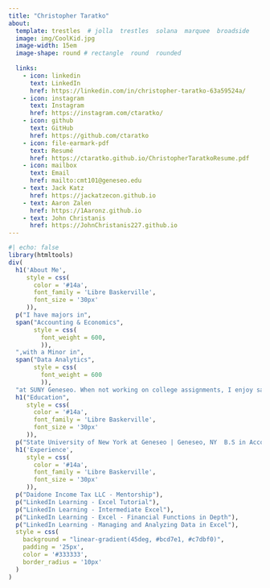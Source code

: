 ```yaml
---
title: "Christopher Taratko"
about:
  template: trestles  # jolla  trestles  solana  marquee  broadside
  image: img/CoolKid.jpg
  image-width: 15em
  image-shape: round # rectangle  round  rounded
  
  links:
    - icon: linkedin
      text: LinkedIn
      href: https://linkedin.com/in/christopher-taratko-63a59524a/
    - icon: instagram
      text: Instagram
      href: https://instagram.com/ctaratko/
    - icon: github
      text: GitHub
      href: https://github.com/ctaratko
    - icon: file-earmark-pdf
      text: Resumé
      href: https://ctaratko.github.io/ChristopherTaratkoResume.pdf
    - icon: mailbox
      text: Email
      href: mailto:cmt101@geneseo.edu
    - text: Jack Katz
      href: https://jackatzecon.github.io
    - text: Aaron Zalen
      href: https://1Aaronz.github.io
    - text: John Christanis
      href: https://JohnChristanis227.github.io
---
```


```r
#| echo: false
library(htmltools)
div(
  h1('About Me',
     style = css(
       color = '#14a',
       font_family = 'Libre Baskerville',
       font_size = '30px'
     )),
  p("I have majors in",
  span("Accounting & Economics", 
       style = css(
         font_weight = 600,
         )),
  ",with a Minor in",
  span("Data Analytics",
       style = css(
         font_weight = 600
         )),
  "at SUNY Geneseo. When not working on college assignments, I enjoy sailing, snowboarding, zip-lining, rock climbing and gaming. Other interesting facts about me is that I have a Level 1 Sailing Certification, I race sailboats competitively through the summer and winter seasons, and my hopes for my college education is to bring a balance within Data Analytics and Accounting. I see both of these majors as essential to each other, especially now that AI will cause job uncertainty in programmable positions and is being developed to predict markets."),
  h1("Education",
     style = css(
       color = '#14a',
       font_family = 'Libre Baskerville',
       font_size = '30px'
     )),
  p("State University of New York at Geneseo | Geneseo, NY  B.S in Accounting & Economics | Aug 2022 - May 2026 Minor in Data Analytics"),
  h1('Experience',
     style = css(
       color = '#14a',
       font_family = 'Libre Baskerville',
       font_size = '30px'
     )),
  p("Daidone Income Tax LLC - Mentorship"),
  p("LinkedIn Learning - Excel Tutorial"),
  p("LinkedIn Learning - Intermediate Excel"),
  p("LinkedIn Learning - Excel - Financial Functions in Depth"),
  p("LinkedIn Learning - Managing and Analyzing Data in Excel"),
  style = css(
    background = "linear-gradient(45deg, #bcd7e1, #c7dbf0)",
    padding = '25px',
    color = '#333333',
    border_radius = '10px'
  )
)
```